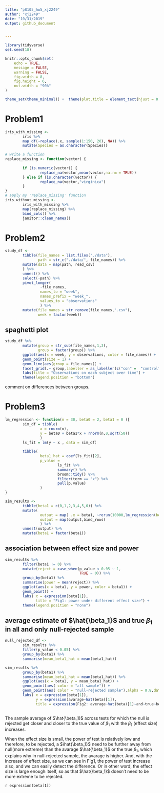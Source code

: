 ```yaml
---
title: "p8105_hw5_xj2249"
author: "xj2249"
date: "10/31/2019"
output: github_document


---
```


```r
library(tidyverse)
set.seed(10)

knitr::opts_chunk$set(
	echo = TRUE,
	message = FALSE,
	warning = FALSE,
	fig.width = 8, 
	fig.height = 6,
	out.width = "90%"
)

theme_set(theme_minimal() +  theme(plot.title = element_text(hjust = 0.5)) + theme(legend.position = "bottom") + theme(legend.title = element_blank()) )
```

# Problem1
```r
iris_with_missing <-
        iris %>% 
        map_df(~replace(.x, sample(1:150, 20), NA)) %>%
        mutate(Species = as.character(Species))

# write a function
replace_missing <- function(vector) {
        
        if (is.numeric(vector)) {
                replace_na(vector,mean(vector,na.rm = TRUE))
        } else if (is.character(vector)) {
                replace_na(vector,"virginica")
        }
}
# apply my 'replace_missing' function
iris_without_missing <-
        iris_with_missing %>% 
        map(replace_missing) %>% 
        bind_cols() %>% 
        janitor::clean_names() 
```


# Problem2
```r
study_df <- 
        tibble(file_names = list.files("./data"),
               path = str_c("./data/", file_names)) %>%
        mutate(data = map(path, read_csv)
        ) %>% 
        unnest() %>% 
        select(-path) %>% 
        pivot_longer(
                -file_names,
                names_to = "week",
                names_prefix = "week_",
                values_to = "observations"
                ) %>% 
        mutate(file_names = str_remove(file_names,".csv"),
               week = factor(week)) 
```

## spaghetti plot
```r
study_df %>% 
        mutate(group = str_sub(file_names,1,3),
               group = factor(group)) %>% 
        ggplot(aes(x = week, y = observations, color = file_names)) +
        geom_point(size = 1) +
        geom_line(aes(group = file_names)) +
        facet_grid(.~ group,labeller = as_labeller(c("con" =  "control", "exp" = "experiment"))) +
        labs(title = "Observations on each subject over time") + 
        theme(legend.position = "bottom")
```

comment on differences between groups.


# Problem3
```r
lm_regression <- function(n = 30, beta0 = 2, beta1 = 0 ){
        sim_df = tibble(
                x = rnorm(n),
                y = beta0 + beta1*x + rnorm(n,0,sqrt(50))
                )
        ls_fit = lm(y ~ x , data = sim_df)
        
        tibble(
                beta1_hat = coef(ls_fit)[2],
                p_value = 
                        ls_fit %>% 
                        summary() %>% 
                        broom::tidy() %>% 
                        filter(term == "x") %>% 
                        pull(p.value)
                )
}

```


```r
sim_results <-
        tibble(beta1 = c(0,1,2,3,4,5,6)) %>% 
        mutate(
                output = map( .x = beta1, ~rerun(10000,lm_regression(beta1 = .x ))),
                output = map(output,bind_rows)
                ) %>% 
        unnest(output) %>% 
        mutate(beta1 = factor(beta1))
```

## association between effect size and power
```r
sim_results %>% 
        filter(beta1 != 0) %>% 
        mutate(reject = case_when(p_value < 0.05 ~ 1,
                                  TRUE ~ 0)) %>% 
        group_by(beta1) %>% 
        summarise(power = mean(reject)) %>% 
        ggplot(aes(x = beta1, y = power, color = beta1)) +
        geom_point() + 
        labs( x = expression(beta[1]),
              title = "Fig1: power under different effect size") +
        theme(legend.position = "none")

```

## average estimate of $\hat{\beta_1}$ and true $\beta_1$ in all and only null-rejected sample 
```r
null_rejected_df <- 
        sim_results %>% 
        filter(p_value < 0.05) %>% 
        group_by(beta1) %>% 
        summarise(mean_beta1_hat = mean(beta1_hat))

sim_results %>% 
        group_by(beta1) %>% 
        summarise(mean_beta1_hat = mean(beta1_hat)) %>% 
        ggplot(aes(x = beta1, y = mean_beta1_hat)) +
        geom_point(aes( color = "all sample")) +
        geom_point(aes( color = "null-rejected sample"),alpha = 0.8,data = null_rejected_df) + 
        labs( x = expression(beta[1]),
              y = expression(avarage~hat(beta)[1]),
              title = expression(Fig2: average~hat(beta)[1]~and~true~beta[1]~among~all~and~null-rejected~sample)) 
        
```

The sample average of $\hat{\beta_1}$ across tests for which the null is rejected get closer and closer to the true value of  $\beta_1$ with the $\beta_1$ (effect size) increases. 

When the effect size is small, the power of test is relatively low and therefore, to be rejected, a $\hat{\beta_1}$ need to be further away from null(more extreme) than the avarage $\hat{\beta_1}$ or the true $\beta_1$, which explains why in null-rejected sample, the avarage is higher. And, with the increase of effect size, as we can see in Fig1, the power of test increase also, and we can easily detect the difference. Or in other word, the effect size is large enough itself, so as that $\hat{\beta_1}$ doesn't need to be more extreme to be rejected.

`r expression(beta[1])`
